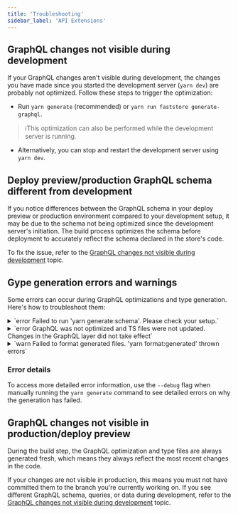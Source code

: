 ```yaml
---
title: 'Troubleshooting'
sidebar_label: 'API Extensions'
---
```


## GraphQL changes not visible during development

If your GraphQL changes aren't visible during development, the changes you have made since you started the development server (`yarn dev`) are probably not optimized. 
Follow these steps to trigger the optimization:

- Run `yarn generate` (recommended) or `yarn run faststore generate-graphql`.

> ℹ️This optimization can also be performed while the development server is running.

- Alternatively, you can stop and restart the development server using `yarn dev`.

## Deploy preview/production GraphQL schema different from development

If you notice differences between the GraphQL schema in your deploy preview or production environment compared to your development setup, it may be due to the schema not being optimized since the development server's initiation. 
The build process optimizes the schema before deployment to accurately reflect the schema declared in the store's code.

To fix the issue, refer to the [GraphQL changes not visible during development](/docs/api-extension/troubleshooting#graphql-changes-not-visible-during-development) topic.

## Gype generation errors and warnings

Some errors can occur during GraphQL optimizations and type generation. Here's how to troubleshoot them:

<details>
<summary>`error Failed to run 'yarn generate:schema'. Please check your setup.`</summary>

**- Possible cause:** Malformed files in your GraphQL Schema Extensions definitions.

**- Solution:** Check the graphql files inside the `src/graphql/(vtex or thirdParty)/typeDefs` folders for syntax or definition errors.
</details>

<details>
<summary>`error GraphQL was not optimized and TS files were not updated. Changes in the GraphQL layer did not take effect`</summary>

**- Possible Cause:** Malformed files or GraphQL types within your GraphQL layer, including errors in GraphQL Schema Extensions, declared queries, and fragments.

**- Solution:** Check the graphql files inside the `src/graphql/(vtex or thirdParty)/typeDefs` folders and component (.ts, tsx) files declaring queries and fragments in your project for syntax or definition errors.
</details>

<details>
<summary>`warn  Failed to format generated files. 'yarn format:generated' thrown errors`</summary>

After generating GraphQL Optimization and types files, they are formatted for readability. This step is recommended but not mandatory. If it fails, your changes to the GraphQL layer will still be visible. Therefore, it is a warning, not an error.
</details>

### Error details

To access more detailed error information, use the `--debug` flag when manually running the `yarn generate` command to see detailed errors on why the generation has failed.

## GraphQL changes not visible in production/deploy preview

During the build step, the GraphQL optimization and type files are always generated fresh, which means they always reflect the most recent changes in the code.

If your changes are not visible in production, this means you must not have committed them to the branch you're currently working on. If you see different GraphQL schema, queries, or data during development, refer to the [GraphQL changes not visible during development](/docs/api-extension/troubleshooting#graphql-changes-not-visible-during-development) topic.
